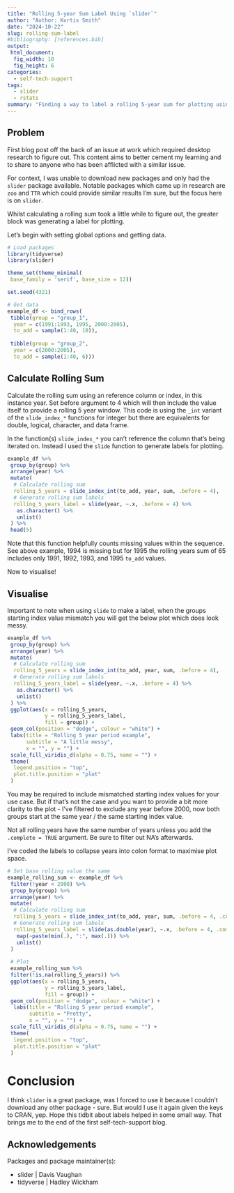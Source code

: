 ```yaml
---
title: "Rolling 5-year Sum Label Using `slider`"
author: "Author: Kurtis Smith"
date: "2024-10-22"
slug: rolling-sum-label
#bibliography: [references.bib]
output: 
 html_document:
  fig_width: 10
  fig_height: 6
categories:
  - self-tech-support
tags:
  - slider
  - rstats
summary: "Finding a way to label a rolling 5-year sum for plotting using the `slider` package."
---
```


## Problem

First blog post off the back of an issue at work which required desktop research to figure out. This content aims to better cement my learning and to share to anyone who has been afflicted with a similar issue. 

For context, I was unable to download new packages and only had the `slider` package available. Notable packages which came up in research are `zoo` and `TTR` which could provide similar results I'm sure, but the focus here is on `slider`. 

Whilst calculating a rolling sum took a little while to figure out, the greater block was generating a label for plotting. 

Let's begin with setting global options and getting data.

```r

# Load packages
library(tidyverse)
library(slider)

theme_set(theme_minimal(
 base_family = 'serif', base_size = 12))

set.seed(4321)

# Get data
example_df <- bind_rows(
 tibble(group = "group_1",
  year = c(1991:1993, 1995, 2000:2005),
  to_add = sample(1:40, 10)),
 
 tibble(group = "group_2",
  year = c(2000:2005),
  to_add = sample(1:40, 6)))


```

## Calculate Rolling Sum

Calculate the rolling sum using an reference column or index, in this instance year. Set before argument to 4 which will then include the value itself to provide a rolling 5 year window. This code is using the `_int` variant of the `slide_index_*` functions for integer but there are equivalents for double, logical, character, and data frame. 

In the function(s) `slide_index_*` you can't reference the column that's being iterated on. Instead I used the `slide` function to generate labels for plotting. 

```r

example_df %>%
 group_by(group) %>% 
 arrange(year) %>%
 mutate(
  # Calculate rolling sum
  rolling_5_years = slide_index_int(to_add, year, sum, .before = 4),
  # Generate rolling sum labels
  rolling_5_years_label = slide(year, ~.x, .before = 4) %>%
   as.character() %>%
   unlist()
 ) %>% 
 head(5)


```

Note that this function helpfully counts missing values within the sequence. See above example, 1994 is missing but for 1995 the rolling years sum of 65 includes only 1991, 1992, 1993, and 1995 `to_add` values.

Now to visualise!

## Visualise

Important to note when using `slide` to make a label, when the groups starting index value mismatch you will get the below plot which does look messy.

```r

example_df %>%
 group_by(group) %>% 
 arrange(year) %>%
 mutate(
  # Calculate rolling sum
  rolling_5_years = slide_index_int(to_add, year, sum, .before = 4),
  # Generate rolling sum labels
  rolling_5_years_label = slide(year, ~.x, .before = 4) %>%
   as.character() %>%
   unlist()
 ) %>% 
 ggplot(aes(x = rolling_5_years, 
            y = rolling_5_years_label, 
            fill = group)) +
 geom_col(position = "dodge", colour = "white") +
 labs(title = "Rolling 5 year period example",
      subtitle = "A little messy", 
      x = "", y = "") +
 scale_fill_viridis_d(alpha = 0.75, name = "") +
 theme(
  legend.position = "top",
  plot.title.position = "plot"
 ) 

```

You may be required to include mismatched starting index values for your use case. But if that's not the case and you want to provide a bit more clarity to the plot - I've filtered to exclude any year before 2000, now both groups start at the same year / the same starting index value.

Not all rolling years have the same number of years unless you add the `.complete = TRUE` argument. Be sure to filter out NA's afterwards.

I've coded the labels to collapse years into colon format to maximise plot space.

```r

# Set base rolling value the same
example_rolling_sum <- example_df %>%
 filter(!year < 2000) %>% 
 group_by(group) %>% 
 arrange(year) %>%
 mutate(
  # Calculate rolling sum
  rolling_5_years = slide_index_int(to_add, year, sum, .before = 4, .complete = TRUE),
  # Generate rolling sum labels
  rolling_5_years_label = slide(as.double(year), ~.x, .before = 4, .complete = TRUE) %>%
   map(~paste(min(.), ":", max(.))) %>% 
   unlist()
 )
 
 # Plot
 example_rolling_sum %>% 
 filter(!is.na(rolling_5_years)) %>% 
 ggplot(aes(x = rolling_5_years, 
            y = rolling_5_years_label, 
            fill = group)) +
 geom_col(position = "dodge", colour = "white") +
  labs(title = "Rolling 5 year period example", 
       subtitle = "Pretty",
       x = "", y = "") +
 scale_fill_viridis_d(alpha = 0.75, name = "") +
 theme(
  legend.position = "top",
  plot.title.position = "plot"
 ) 

```

# Conclusion

I think `slider` is a great package, was I forced to use it because I couldn't download any other package - sure. But would I use it again given the keys to CRAN, yep. Hope this tidbit about labels helped in some small way. That brings me to the end of the first self-tech-support blog. 

## Acknowledgements

Packages and package maintainer(s):

-   slider \| Davis Vaughan
-   tidyverse \| Hadley Wickham
